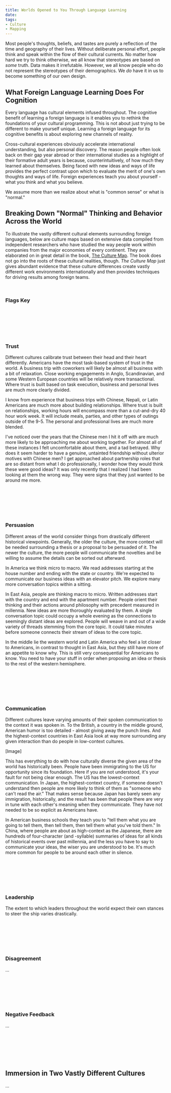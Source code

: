 ```yaml
---
title: Worlds Opened to You Through Language Learning
date: 
tags:
- Culture
- Mapping
---
```


Most people's thoughts, beliefs, and tastes are purely a reflection of the time and geography of their lives. Without deliberate personal effort, people think and speak within the flow of their cultural currents. No matter how hard we try to think otherwise, we all know that stereotypes are based on *some* truth. Data makes it irrefutable. However, we all know people who do not represent the stereotypes of their demographics. We *do* have it in us to become something of our own design.

## What Foreign Language Learning Does For Cognition

Every language has cultural elements infused throughout. The cognitive benefit of learning a foreign language is it enables you to rethink the foundations of your cultural programming. This is not about just trying to be different to make yourself unique. Learning a foreign language for its cognitive benefits is about exploring new channels of reality.

Cross-cultural experiences obviously accelerate international understanding, but also personal discovery. The reason people often look back on their gap year abroad or their international studies as a highlight of their formative adult years is because, counterintuitively, of how much they learned about themselves. Being faced with new ideas and ways of life provides the perfect contrast upon which to evaluate the merit of one's own thoughts and ways of life. Foreign experiences teach you about yourself - what you think and what you believe.

We assume more than we realize about what is "common sense" or what is "normal."

## Breaking Down "Normal" Thinking and Behavior Across the World

To illustrate the vastly different cultural elements surrounding foreign languages, below are culture maps based on extensive data compiled from independent researchers who have studied the way people work within companies from the major economies of every continent. They are elaborated on in great detail in the book, <a href="https://erinmeyer.com/books/the-culture-map/" target="default">The Culture Map</a>. The book does not go into the roots of these cultural realities, though. *The Culture Map* just gives abundant evidence that these culture differences create vastly different work environments internationally and then provides techniques for driving results among foreign teams.

<br />

### Flags Key

<br />
<br />

<center>
  <div className="scroll">
    <object type="image/svg+xml" data="./FlagsKey.svg"></object>
  </div>
</center>

<br />
<br />

<br />

### Trust

Different cultures calibrate trust between their head and their heart differently. Americans have the most task-based system of trust in the world. A business trip with coworkers will likely be almost all business with a bit of relaxation. Close working engagements in Anglo, Scandinavian, and some Western European countries will be relatively more transactional. Where trust is built based on task execution, business and personal lives are much more clearly divided.

I know from experience that business trips with Chinese, Nepali, or Latin Americans are much more about building relationships. Where trust is built on relationships, working hours will encompass more than a cut-and-dry 40 hour work week. It will include meals, parties, and other types of outings outside of the 9-5. The personal and professional lives are much more blended.

I've noticed over the years that the Chinese men I hit it off with are much more likely to be approaching me about working together. For almost all of these instances I felt uncomfortable about them, and a tad betrayed. Why does it seem harder to have a genuine, untainted friendship without ulterior motives with Chinese men? I get approached about partnership roles that are so distant from what I do professionally, I wonder how they would think these were good ideas? It was only recently that I realized I had been looking at them the wrong way. They were signs that they just wanted to be around me more.

<br />
<br />

<center>
  <div className="scroll">
    <object type="image/svg+xml" data="./Trust.svg"></object>
  </div>
</center>

<br />
<br />

<br />

### Persuasion

Different areas of the world consider things from drastically different historical viewpoints. Generally, the older the culture, the more context will be needed surrounding a thesis or a proposal to be persuaded of it. The newer the culture, the more people will communicate the novelties and be willing to assume the details can be sorted out afterward.

In America we think micro to macro. We read addresses starting at the house number and ending with the state or country. We're expected to communicate our business ideas with an elevator pitch. We explore many more conversation topics within a sitting.

In East Asia, people are thinking macro to micro. Written addresses start with the country and end with the apartment number. People orient their thinking and their actions around philosophy with precedent measured in millennia. New ideas are more thoroughly evaluated by them. A single conversation topic could occupy a whole evening as the connections to seemingly distant ideas are explored. People will weave in and out of a wide variety of threads stemming from the core topic. It could take minutes before someone connects their stream of ideas to the core topic.

In the middle lie the western world and Latin America who feel a lot closer to Americans, in contrast to thought in East Asia, but they still have more of an appetite to know why. This is still very consequential for Americans to know. You need to have your stuff in order when proposing an idea or thesis to the rest of the western hemisphere.

<br />
<br />

<center>
  <div className="scroll">
    <object type="image/svg+xml" data="./Persuasion.svg"></object>
  </div>
</center>

<br />
<br />

<br />

### Communication

Different cultures leave varying amounts of their spoken communication to the context it was spoken in. To the British, a country in the middle ground, American humor is too detailed - almost giving away the punch lines. And the highest-context countries in East Asia look at way more surrounding any given interaction than do people in low-context cultures.

[Image]

This has everything to do with how culturally diverse the given area of the world has historically been. People have been immigrating to the US for opportunity since its foundation. Here if you are not understood, it's your fault for not being clear enough. The US has the lowest-context communication. In Japan, the highest-context country, if someone doesn't understand then people are more likely to think of them as "someone who can't read the air." That makes sense because Japan has barely seen any immigration, historically, and the result has been that people there are very in tune with each other's meaning when they communicate. They have not needed to be so explicit as Americans have.

In American business schools they teach you to "tell them what you are going to tell them, then tell them, then tell them what you've told them." In China, where people are about as high-context as the Japanese, there are hundreds of four-character (and -syllable) summaries of ideas for all kinds of historical events over past millennia, and the less you have to say to communicate your ideas, the wiser you are understood to be. It's much more common for people to be around each other in silence.

<br />
<br />

<center>
  <div className="scroll">
    <object type="image/svg+xml" data="./Communicating.svg"></object>
  </div>
</center>

<br />
<br />

<br />

### Leadership

The extent to which leaders throughout the world expect their own stances to steer the ship varies drastically.

<br />
<br />

<center>
  <div className="scroll">
    <object type="image/svg+xml" data="./Leadership.svg"></object>
  </div>
</center>

<br />
<br />

<br />

### Disagreement

...

<br />
<br />

<center>
  <div className="scroll">
    <object type="image/svg+xml" data="./Disagreement.svg"></object>
  </div>
</center>

<br />
<br />

<br />

### Negative Feedback

...

<br />
<br />

<center>
  <div className="scroll">
    <object type="image/svg+xml" data="./NegativeFeedback.svg"></object>
  </div>
</center>

<br />
<br />

<br />

## Immersion in Two Vastly Different Cultures

...

<br />